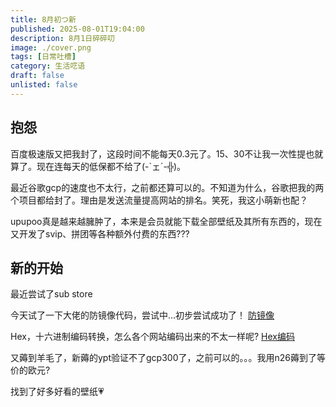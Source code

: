 ```yaml
---
title: 8月初つ新
published: 2025-08-01T19:04:00
description: 8月1日碎碎叨
image: ./cover.png 
tags: [日常吐槽]
category: 生活呓语
draft: false
unlisted: false
---
```

 ## 抱怨

百度极速版又把我封了，这段时间不能每天0.3元了。15、30不让我一次性提也就算了。现在连每天的低保都不给了(-`ェ´-╬)。

最近谷歌gcp的速度也不太行，之前都还算可以的。不知道为什么，谷歌把我的两个项目都给封了。理由是发送流量提高网站的排名。笑死，我这小萌新也配？

upupoo真是越来越臃肿了，本来是会员就能下载全部壁纸及其所有东西的，现在又开发了svip、拼团等各种额外付费的东西???






 ## 新的开始

 最近尝试了sub store

 今天试了一下大佬的防镜像代码，尝试中...初步尝试成功了！ <a class="transition link text-[var(--primary)] font-medium" target="_blank" href="https://xeonzilla.top/posts/anti_malicious_mirroring">防镜像</a>

 Hex，十六进制编码转换，怎么各个网站编码出来的不太一样呢? <a class="transition link text-[var(--primary)] font-medium" target="_blank" href="http://www.hiencode.com/hex.html">Hex编码</a>

 又薅到羊毛了，新薅的ypt验证不了gcp300了，之前可以的。。。我用n26薅到了等价的欧元?

 找到了好多好看的壁纸💗


